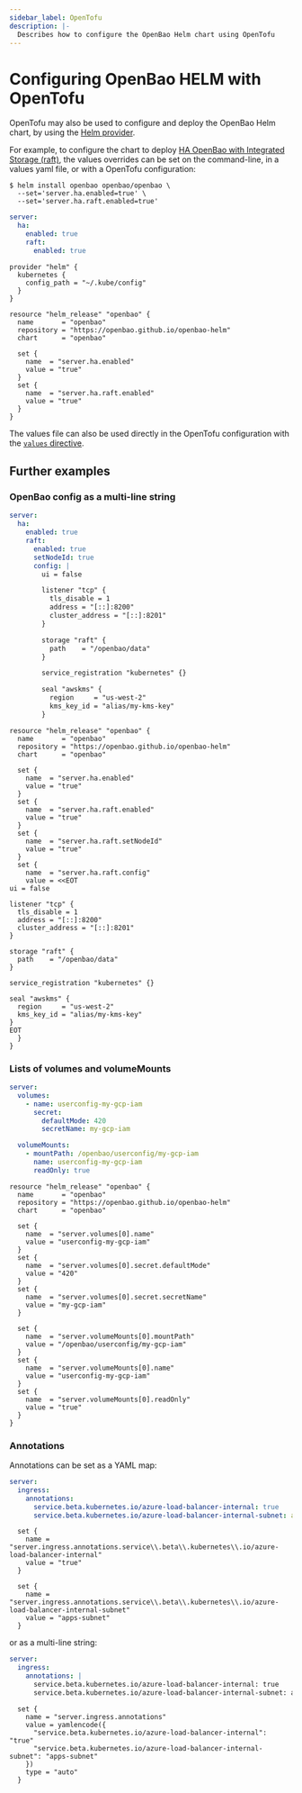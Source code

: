 ```yaml
---
sidebar_label: OpenTofu
description: |-
  Describes how to configure the OpenBao Helm chart using OpenTofu
---
```


# Configuring OpenBao HELM with OpenTofu

OpenTofu may also be used to configure and deploy the OpenBao Helm chart, by using the [Helm provider](https://github.com/hashicorp/terraform-provider-helm).

For example, to configure the chart to deploy [HA OpenBao with Integrated Storage (raft)](/docs/platform/k8s/helm/examples/ha-with-raft), the values overrides can be set on the command-line, in a values yaml file, or with a OpenTofu configuration:

<Tabs groupId="iac">
<TabItem value="CLI">

```shell-session
$ helm install openbao openbao/openbao \
  --set='server.ha.enabled=true' \
  --set='server.ha.raft.enabled=true'
```

</TabItem>

<TabItem value="Yaml">

```yaml
server:
  ha:
    enabled: true
    raft:
      enabled: true
```

</TabItem>

<TabItem value="OpenTofu">

```hcl
provider "helm" {
  kubernetes {
    config_path = "~/.kube/config"
  }
}

resource "helm_release" "openbao" {
  name       = "openbao"
  repository = "https://openbao.github.io/openbao-helm"
  chart      = "openbao"

  set {
    name  = "server.ha.enabled"
    value = "true"
  }
  set {
    name  = "server.ha.raft.enabled"
    value = "true"
  }
}
```

</TabItem>
</Tabs>

The values file can also be used directly in the OpenTofu configuration with the [`values` directive](https://registry.terraform.io/providers/hashicorp/helm/latest/docs/resources/release#values#values).

## Further examples

### OpenBao config as a multi-line string

<Tabs groupId="iac">
<TabItem value="Yaml">

```yaml
server:
  ha:
    enabled: true
    raft:
      enabled: true
      setNodeId: true
      config: |
        ui = false

        listener "tcp" {
          tls_disable = 1
          address = "[::]:8200"
          cluster_address = "[::]:8201"
        }

        storage "raft" {
          path    = "/openbao/data"
        }

        service_registration "kubernetes" {}

        seal "awskms" {
          region     = "us-west-2"
          kms_key_id = "alias/my-kms-key"
        }
```

</TabItem>
<TabItem value="OpenTofu">

```hcl
resource "helm_release" "openbao" {
  name       = "openbao"
  repository = "https://openbao.github.io/openbao-helm"
  chart      = "openbao"

  set {
    name  = "server.ha.enabled"
    value = "true"
  }
  set {
    name  = "server.ha.raft.enabled"
    value = "true"
  }
  set {
    name  = "server.ha.raft.setNodeId"
    value = "true"
  }
  set {
    name  = "server.ha.raft.config"
    value = <<EOT
ui = false

listener "tcp" {
  tls_disable = 1
  address = "[::]:8200"
  cluster_address = "[::]:8201"
}

storage "raft" {
  path    = "/openbao/data"
}

service_registration "kubernetes" {}

seal "awskms" {
  region     = "us-west-2"
  kms_key_id = "alias/my-kms-key"
}
EOT
  }
}
```

</TabItem>
</Tabs>

### Lists of volumes and volumeMounts

<Tabs groupId="iac">
<TabItem value="Yaml">

```yaml
server:
  volumes:
    - name: userconfig-my-gcp-iam
      secret:
        defaultMode: 420
        secretName: my-gcp-iam

  volumeMounts:
    - mountPath: /openbao/userconfig/my-gcp-iam
      name: userconfig-my-gcp-iam
      readOnly: true
```

</TabItem>

<TabItem value="OpenTofu">

```hcl
resource "helm_release" "openbao" {
  name       = "openbao"
  repository = "https://openbao.github.io/openbao-helm"
  chart      = "openbao"

  set {
    name  = "server.volumes[0].name"
    value = "userconfig-my-gcp-iam"
  }
  set {
    name  = "server.volumes[0].secret.defaultMode"
    value = "420"
  }
  set {
    name  = "server.volumes[0].secret.secretName"
    value = "my-gcp-iam"
  }

  set {
    name  = "server.volumeMounts[0].mountPath"
    value = "/openbao/userconfig/my-gcp-iam"
  }
  set {
    name  = "server.volumeMounts[0].name"
    value = "userconfig-my-gcp-iam"
  }
  set {
    name  = "server.volumeMounts[0].readOnly"
    value = "true"
  }
}
```

</TabItem>
</Tabs>

### Annotations

Annotations can be set as a YAML map:

<Tabs groupId="iac">

<TabItem value="Yaml">

```yaml
server:
  ingress:
    annotations:
      service.beta.kubernetes.io/azure-load-balancer-internal: true
      service.beta.kubernetes.io/azure-load-balancer-internal-subnet: apps-subnet
```
</TabItem>

<TabItem value="OpenTofu">

```hcl
  set {
    name = "server.ingress.annotations.service\\.beta\\.kubernetes\\.io/azure-load-balancer-internal"
    value = "true"
  }

  set {
    name = "server.ingress.annotations.service\\.beta\\.kubernetes\\.io/azure-load-balancer-internal-subnet"
    value = "apps-subnet"
  }
```

</TabItem>
</Tabs>

or as a multi-line string:

<Tabs groupId="iac">
<TabItem value="Yaml">

```yaml
server:
  ingress:
    annotations: |
      service.beta.kubernetes.io/azure-load-balancer-internal: true
      service.beta.kubernetes.io/azure-load-balancer-internal-subnet: apps-subnet
```

</TabItem>
<TabItem value="OpenTofu">

```hcl
  set {
    name = "server.ingress.annotations"
    value = yamlencode({
      "service.beta.kubernetes.io/azure-load-balancer-internal": "true"
      "service.beta.kubernetes.io/azure-load-balancer-internal-subnet": "apps-subnet"
    })
    type = "auto"
  }
```

</TabItem>
</Tabs>
